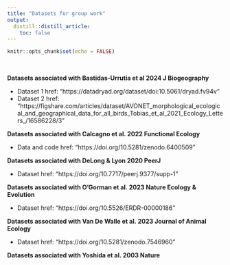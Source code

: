 ```yaml
---
title: "Datasets for group work"
output: 
  distill::distill_article:
    toc: false
---
```


```r
knitr::opts_chunk$set(echo = FALSE)
```


<br/>


**Datasets associated with Bastidas-Urrutia et al 2024 J Biogeography**

- Dataset 1
href: "https://datadryad.org/dataset/doi:10.5061/dryad.fv94v"
- Dataset 2
href: "https://figshare.com/articles/dataset/AVONET_morphological_ecological_and_geographical_data_for_all_birds_Tobias_et_al_2021_Ecology_Letters_/16586228/3"

**Datasets associated with Calcagno et al. 2022 Functional Ecology**

- Data and code
href: "https://doi.org/10.5281/zenodo.6400509"

**Datasets associated with DeLong & Lyon 2020 PeerJ**

- Dataset
href: "https://doi.org/10.7717/peerj.9377/supp-1"

**Datasets associated with O'Gorman et al. 2023 Nature Ecology & Evolution**

- Dataset
href: "https://doi.org/10.5526/ERDR-00000186"

**Datasets associated with Van De Walle et al. 2023 Journal of Animal Ecology**

- Dataset
href: "https://doi.org/10.5281/zenodo.7546960"

**Datasets associated with Yoshida et al. 2003 Nature**


